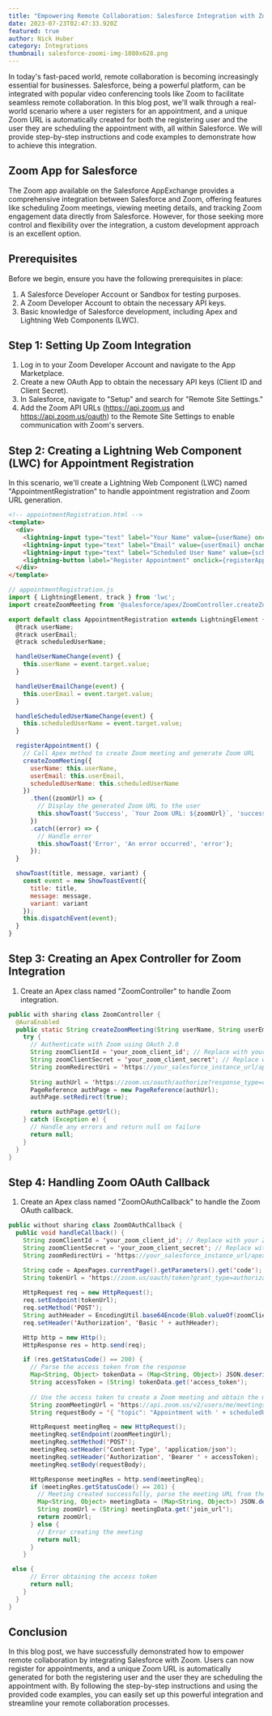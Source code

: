 ```yaml
---
title: "Empowering Remote Collaboration: Salesforce Integration with Zoom"
date: 2023-07-23T02:47:33.920Z
featured: true
author: Nick Huber
category: Integrations
thumbnail: salesforce-zoomi-img-1080x628.png
---
```

In today's fast-paced world, remote collaboration is becoming increasingly essential for businesses. Salesforce, being a powerful platform, can be integrated with popular video conferencing tools like Zoom to facilitate seamless remote collaboration. In this blog post, we'll walk through a real-world scenario where a user registers for an appointment, and a unique Zoom URL is automatically created for both the registering user and the user they are scheduling the appointment with, all within Salesforce. We will provide step-by-step instructions and code examples to demonstrate how to achieve this integration.
## Zoom App for Salesforce
The Zoom app available on the Salesforce AppExchange provides a comprehensive integration between Salesforce and Zoom, offering features like scheduling Zoom meetings, viewing meeting details, and tracking Zoom engagement data directly from Salesforce. However, for those seeking more control and flexibility over the integration, a custom development approach is an excellent option.


## Prerequisites

Before we begin, ensure you have the following prerequisites in place:

1. A Salesforce Developer Account or Sandbox for testing purposes.
2. A Zoom Developer Account to obtain the necessary API keys.
3. Basic knowledge of Salesforce development, including Apex and Lightning Web Components (LWC).

## Step 1: Setting Up Zoom Integration

1. Log in to your Zoom Developer Account and navigate to the App Marketplace.
2. Create a new OAuth App to obtain the necessary API keys (Client ID and Client Secret).
3. In Salesforce, navigate to "Setup" and search for "Remote Site Settings."
4. Add the Zoom API URLs (https://api.zoom.us and https://api.zoom.us/oauth) to the Remote Site Settings to enable communication with Zoom's servers.

## Step 2: Creating a Lightning Web Component (LWC) for Appointment Registration

In this scenario, we'll create a Lightning Web Component (LWC) named "AppointmentRegistration" to handle appointment registration and Zoom URL generation.

```html
<!-- appointmentRegistration.html -->
<template>
  <div>
    <lightning-input type="text" label="Your Name" value={userName} onchange={handleUserNameChange}></lightning-input>
    <lightning-input type="text" label="Email" value={userEmail} onchange={handleUserEmailChange}></lightning-input>
    <lightning-input type="text" label="Scheduled User Name" value={scheduledUserName} onchange={handleScheduledUserNameChange}></lightning-input>
    <lightning-button label="Register Appointment" onclick={registerAppointment}></lightning-button>
  </div>
</template>
```

```js
// appointmentRegistration.js
import { LightningElement, track } from 'lwc';
import createZoomMeeting from '@salesforce/apex/ZoomController.createZoomMeeting';

export default class AppointmentRegistration extends LightningElement {
  @track userName;
  @track userEmail;
  @track scheduledUserName;

  handleUserNameChange(event) {
    this.userName = event.target.value;
  }

  handleUserEmailChange(event) {
    this.userEmail = event.target.value;
  }

  handleScheduledUserNameChange(event) {
    this.scheduledUserName = event.target.value;
  }

  registerAppointment() {
    // Call Apex method to create Zoom meeting and generate Zoom URL
    createZoomMeeting({ 
      userName: this.userName, 
      userEmail: this.userEmail, 
      scheduledUserName: this.scheduledUserName 
    })
      .then((zoomUrl) => {
        // Display the generated Zoom URL to the user
        this.showToast('Success', `Your Zoom URL: ${zoomUrl}`, 'success');
      })
      .catch((error) => {
        // Handle error
        this.showToast('Error', 'An error occurred', 'error');
      });
  }

  showToast(title, message, variant) {
    const event = new ShowToastEvent({
      title: title,
      message: message,
      variant: variant
    });
    this.dispatchEvent(event);
  }
}
```

## Step 3: Creating an Apex Controller for Zoom Integration

1. Create an Apex class named "ZoomController" to handle Zoom integration.

```java
public with sharing class ZoomController {
  @AuraEnabled
  public static String createZoomMeeting(String userName, String userEmail, String scheduledUserName) {
    try {
      // Authenticate with Zoom using OAuth 2.0
      String zoomClientId = 'your_zoom_client_id'; // Replace with your Zoom Client ID
      String zoomClientSecret = 'your_zoom_client_secret'; // Replace with your Zoom Client Secret
      String zoomRedirectUri = 'https://your_salesforce_instance_url/apex/ZoomOAuthCallback'; // Replace with your Salesforce instance URL
      
      String authUrl = 'https://zoom.us/oauth/authorize?response_type=code&client_id=' + zoomClientId + '&redirect_uri=' + EncodingUtil.urlEncode(zoomRedirectUri, 'UTF-8');
      PageReference authPage = new PageReference(authUrl);
      authPage.setRedirect(true);

      return authPage.getUrl();
    } catch (Exception e) {
      // Handle any errors and return null on failure
      return null;
    }
  }
}
```

## Step 4: Handling Zoom OAuth Callback

1. Create an Apex class named "ZoomOAuthCallback" to handle the Zoom OAuth callback.

```java
public without sharing class ZoomOAuthCallback {
  public void handleCallback() {
    String zoomClientId = 'your_zoom_client_id'; // Replace with your Zoom Client ID
    String zoomClientSecret = 'your_zoom_client_secret'; // Replace with your Zoom Client Secret
    String zoomRedirectUri = 'https://your_salesforce_instance_url/apex/ZoomOAuthCallback'; // Replace with your Salesforce instance URL

    String code = ApexPages.currentPage().getParameters().get('code');
    String tokenUrl = 'https://zoom.us/oauth/token?grant_type=authorization_code&code=' + code + '&redirect_uri=' + EncodingUtil.urlEncode(zoomRedirectUri, 'UTF-8');
    
    HttpRequest req = new HttpRequest();
    req.setEndpoint(tokenUrl);
    req.setMethod('POST');
    String authHeader = EncodingUtil.base64Encode(Blob.valueOf(zoomClientId + ':' + zoomClientSecret));
    req.setHeader('Authorization', 'Basic ' + authHeader);

    Http http = new Http();
    HttpResponse res = http.send(req);

    if (res.getStatusCode() == 200) {
      // Parse the access token from the response
      Map<String, Object> tokenData = (Map<String, Object>) JSON.deserializeUntyped(res.getBody());
      String accessToken = (String) tokenData.get('access_token');
      
      // Use the access token to create a Zoom meeting and obtain the meeting URL
      String zoomMeetingUrl = 'https://api.zoom.us/v2/users/me/meetings';
      String requestBody = '{ "topic": "Appointment with ' + scheduledUserName + '", "type": 2, "start_time": "2023-12-31T23:59:59Z", "timezone": "America/New_York" }';

      HttpRequest meetingReq = new HttpRequest();
      meetingReq.setEndpoint(zoomMeetingUrl);
      meetingReq.setMethod('POST');
      meetingReq.setHeader('Content-Type', 'application/json');
      meetingReq.setHeader('Authorization', 'Bearer ' + accessToken);
      meetingReq.setBody(requestBody);

      HttpResponse meetingRes = http.send(meetingReq);
      if (meetingRes.getStatusCode() == 201) {
        // Meeting created successfully, parse the meeting URL from the response
        Map<String, Object> meetingData = (Map<String, Object>) JSON.deserializeUntyped(meetingRes.getBody());
        String zoomUrl = (String) meetingData.get('join_url');
        return zoomUrl;
      } else {
        // Error creating the meeting
        return null;
      }
    }

 else {
      // Error obtaining the access token
      return null;
    }
  }
}
```

## Conclusion

In this blog post, we have successfully demonstrated how to empower remote collaboration by integrating Salesforce with Zoom. Users can now register for appointments, and a unique Zoom URL is automatically generated for both the registering user and the user they are scheduling the appointment with. By following the step-by-step instructions and using the provided code examples, you can easily set up this powerful integration and streamline your remote collaboration processes.